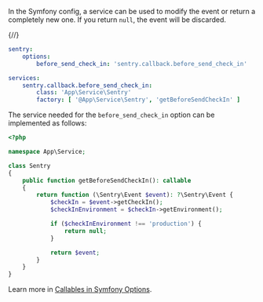 In the Symfony config, a service can be used to modify the event or return a completely new one. If you return `null`, the event will be discarded.

{/*<!-- prettier-ignore -->*/}
```yaml {filename:config/packages/sentry.yaml}
sentry:
    options:
        before_send_check_in: 'sentry.callback.before_send_check_in'

services:
    sentry.callback.before_send_check_in:
        class: 'App\Service\Sentry'
        factory: [ '@App\Service\Sentry', 'getBeforeSendCheckIn' ]
```

The service needed for the `before_send_check_in` option can be implemented as follows:

```php {filename:src/Service/Sentry.php}
<?php

namespace App\Service;

class Sentry
{
    public function getBeforeSendCheckIn(): callable
    {
        return function (\Sentry\Event $event): ?\Sentry\Event {
            $checkIn = $event->getCheckIn();
            $checkInEnvironment = $checkIn->getEnvironment();

            if ($checkInEnvironment !== 'production') {
                return null;
            }

            return $event;
        }
    }
}
```

<Alert>

Learn more in [Callables in Symfony Options](/platforms/php/guides/symfony/configuration/symfony-options/#callables).

</Alert>
